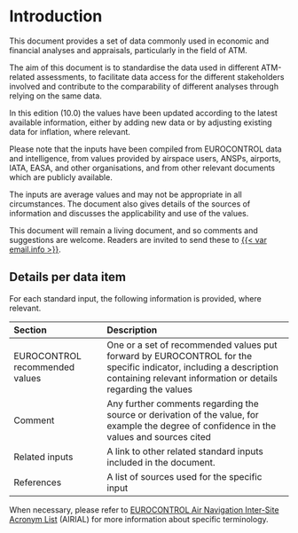 # Introduction {.unnumbered}

This document provides a set of data commonly used in economic and financial 
analyses and appraisals, particularly in the field of ATM.

The aim of this document is to standardise the data used in different ATM-related 
assessments, to facilitate data access for the different stakeholders involved 
and contribute to the comparability of different analyses through relying on the same data.

In this edition (10.0) the values have been updated according to the latest 
available information, either by adding new data or by adjusting existing data 
for inflation, where relevant.

Please note that the inputs have been compiled from EUROCONTROL data and intelligence,
from values provided by airspace users, ANSPs, airports, IATA, EASA, and other 
organisations, and from other relevant documents which are publicly available.

The inputs are average values and may not be appropriate in all circumstances. 
The document also gives details of the sources of information and discusses the 
applicability and use of the values.


This document will remain a living document, and so comments and suggestions
are welcome. Readers are invited to send these to [{{< var email.info >}}](mailto:{{< var email.info >}}).

## Details per data item {.unlisted .unnumbered}

For each standard input, the following information is provided, where relevant.

| Section                        | Description                                                                                                                                                                 |
|:-----------------------|:-----------------------------------------------|
| EUROCONTROL recommended values | One or a set of recommended values put forward by EUROCONTROL for the specific indicator, including a description containing relevant information or details regarding the values                                                                                   |
| Comment                        | Any further comments regarding the source or derivation of the value, for example the degree of confidence in the values and sources cited |                                                                                |
| Related inputs                 | A link to other related standard inputs included in the document.                                                                                                           |
| References                     | A list of sources used for the specific input                                                                                                                              |

When necessary, please refer to [EUROCONTROL Air Navigation Inter-Site Acronym List](https://was.eurocontrol.int/airial/definitionList.do;jsessionid=SrpcxSrEHlNoj1c31_dTNR6ajilMCDLfREYBQxP9.drjbossl01?skipLogon=true) (AIRIAL) for more information about specific terminology.